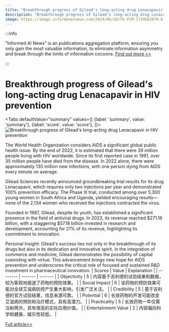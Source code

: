 ```yaml
---
title: "Breakthrough progress of Gilead's long-acting drug Lenacapavir in HIV prevention"
description: "Breakthrough progress of Gilead's long-acting drug Lenacapavir in HIV prevention"
image: https://image.informedainews.com/2024/06/28/Te-PcM-1719562870-0.jpg
---
```



:::info

"Informed AI News" is an publications aggregation platform, ensuring you only gain the most valuable information, to eliminate information asymmetry and break through the limits of information cocoons.  [Find out more >>](/)

:::

# Breakthrough progress of Gilead's long-acting drug Lenacapavir in HIV prevention


<Tabs
	defaultValue="summary"
	values={[
	{label: 'summary', value: 'summary'},
	{label: 'score', value: 'score'},
]}>
<TabItem value="summary">
<img
  src="https://image.informedainews.com/2024/06/28/Te-PcM-1719562870-0.jpg"
  alt="Breakthrough progress of Gilead's long-acting drug Lenacapavir in HIV prevention"
/>



The World Health Organization considers AIDS a significant global public health issue. By the end of 2022, it is estimated that there were 39 million people living with HIV worldwide. Since its first reported case in 1981, over 35 million people have died from the disease. In 2022 alone, there were approximately 130 million new infections, with one person dying from AIDS every minute on average.

Gilead Sciences recently announced groundbreaking trial results for its drug Lenacapavir, which requires only two injections per year and demonstrated 100% prevention efficacy. The Phase III trial, conducted among over 5,300 young women in South Africa and Uganda, yielded encouraging results—none of the 2,134 women who received the injections contracted the virus.

Founded in 1987, Gilead, despite its youth, has established a significant presence in the field of antiviral drugs. In 2023, its revenue reached $271.16 billion, with a staggering $57.18 billion invested in research and development, accounting for 21% of its revenue, highlighting its commitment to innovation.

Personal Insight:
Gilead's success lies not only in the breakthrough of its drugs but also in its dedication and innovative spirit. In the integration of commerce and medicine, Gilead demonstrates the possibility of capital coexisting with virtue. This advancement brings new hope for AIDS prevention and underscores the critical role of focused and sustained R&D investment in pharmaceutical innovation.
</TabItem>
<TabItem value="score">
	| Scores     | Value   | Explanation |
	| -------- | ------- | ------- |
	| Objectivity  | 5    | 内容基于吉利德的试验结果和数据，较为客观地报道了药物的预防效果。    |
	| Social Impact | 6     | 该药物的预防效果可能对全球艾滋病防控产生重大影响，引发广泛关注。    |
	| Credibility    | 5    | 基于吉利德的官方试验结果，信息来源可靠。    |
	| Potential    | 6    | 长效药物的开发可能改变艾滋病的预防和治疗模式，具有高潜力。    |
	| Practicality    | 5    | 长效药物一年仅需注射两次，具有很高的实际应用价值。    |
	| Entertainment Value    | 2    | 内容偏向科学和健康，娱乐性较低。    |
</TabItem>
</Tabs>

[Full article>>](https://www.36kr.com/p/2830482743691527)
